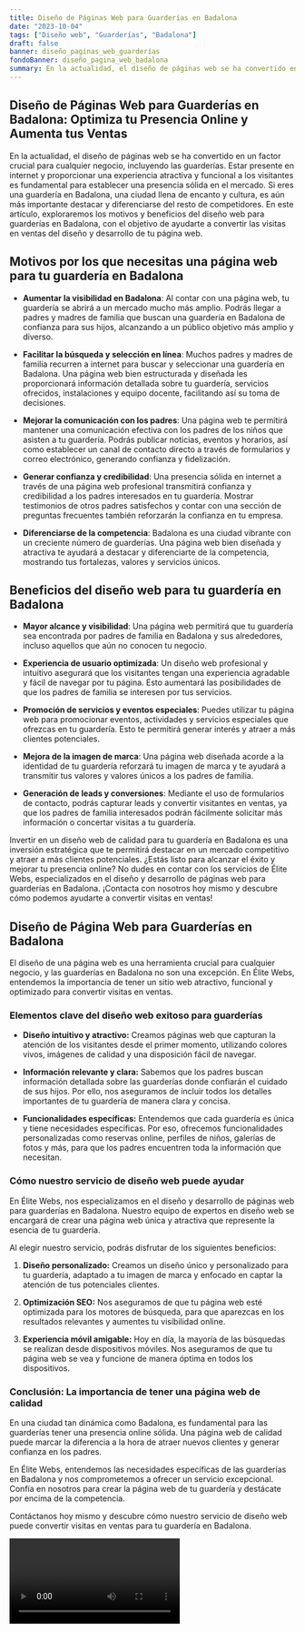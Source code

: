 ```yaml
---
title: Diseño de Páginas Web para Guarderías en Badalona
date: "2023-10-04"
tags: ["Diseño web", "Guarderías", "Badalona"]
draft: false
banner: diseño_paginas_web_guarderías
fondoBanner: diseño_pagina_web_badalona
summary: En la actualidad, el diseño de páginas web se ha convertido en un factor crucial para cualquier negocio, incluyendo las guarderías. Estar presente en internet y proporcionar una experiencia atractiva y funcional a los visitantes es fundamental para establecer una presencia sólida en el mercado. Si eres una guardería en Badalona, una ciudad llena de encanto y cultura, es aún más importante destacar y diferenciarse del resto de competidores. En este artículo, exploraremos los motivos y beneficios del diseño web para guarderías en Badalona, con el objetivo de ayudarte a convertir las visitas en ventas del diseño y desarrollo de tu página web.
---
```



## **Diseño de Páginas Web para Guarderías en Badalona: Optimiza tu Presencia Online y Aumenta tus Ventas**

En la actualidad, el diseño de páginas web se ha convertido en un factor crucial para cualquier negocio, incluyendo las guarderías. Estar presente en internet y proporcionar una experiencia atractiva y funcional a los visitantes es fundamental para establecer una presencia sólida en el mercado. Si eres una guardería en Badalona, una ciudad llena de encanto y cultura, es aún más importante destacar y diferenciarse del resto de competidores. En este artículo, exploraremos los motivos y beneficios del diseño web para guarderías en Badalona, con el objetivo de ayudarte a convertir las visitas en ventas del diseño y desarrollo de tu página web.

## **Motivos por los que necesitas una página web para tu guardería en Badalona**

- **Aumentar la visibilidad en Badalona**: Al contar con una página web, tu guardería se abrirá a un mercado mucho más amplio. Podrás llegar a padres y madres de familia que buscan una guardería en Badalona de confianza para sus hijos, alcanzando a un público objetivo más amplio y diverso.

- **Facilitar la búsqueda y selección en línea**: Muchos padres y madres de familia recurren a internet para buscar y seleccionar una guardería en Badalona. Una página web bien estructurada y diseñada les proporcionará información detallada sobre tu guardería, servicios ofrecidos, instalaciones y equipo docente, facilitando así su toma de decisiones.

- **Mejorar la comunicación con los padres**: Una página web te permitirá mantener una comunicación efectiva con los padres de los niños que asisten a tu guardería. Podrás publicar noticias, eventos y horarios, así como establecer un canal de contacto directo a través de formularios y correo electrónico, generando confianza y fidelización.

- **Generar confianza y credibilidad**: Una presencia sólida en internet a través de una página web profesional transmitirá confianza y credibilidad a los padres interesados en tu guardería. Mostrar testimonios de otros padres satisfechos y contar con una sección de preguntas frecuentes también reforzarán la confianza en tu empresa.

- **Diferenciarse de la competencia**: Badalona es una ciudad vibrante con un creciente número de guarderías. Una página web bien diseñada y atractiva te ayudará a destacar y diferenciarte de la competencia, mostrando tus fortalezas, valores y servicios únicos.

## **Beneficios del diseño web para tu guardería en Badalona**

- **Mayor alcance y visibilidad**: Una página web permitirá que tu guardería sea encontrada por padres de familia en Badalona y sus alrededores, incluso aquellos que aún no conocen tu negocio.

- **Experiencia de usuario optimizada**: Un diseño web profesional y intuitivo asegurará que los visitantes tengan una experiencia agradable y fácil de navegar por tu página. Esto aumentará las posibilidades de que los padres de familia se interesen por tus servicios.

- **Promoción de servicios y eventos especiales**: Puedes utilizar tu página web para promocionar eventos, actividades y servicios especiales que ofrezcas en tu guardería. Esto te permitirá generar interés y atraer a más clientes potenciales.

- **Mejora de la imagen de marca**: Una página web diseñada acorde a la identidad de tu guardería reforzará tu imagen de marca y te ayudará a transmitir tus valores y valores únicos a los padres de familia.

- **Generación de leads y conversiones**: Mediante el uso de formularios de contacto, podrás capturar leads y convertir visitantes en ventas, ya que los padres de familia interesados podrán fácilmente solicitar más información o concertar visitas a tu guardería.

Invertir en un diseño web de calidad para tu guardería en Badalona es una inversión estratégica que te permitirá destacar en un mercado competitivo y atraer a más clientes potenciales. ¿Estás listo para alcanzar el éxito y mejorar tu presencia online? No dudes en contar con los servicios de Élite Webs, especializados en el diseño y desarrollo de páginas web para guarderías en Badalona. ¡Contacta con nosotros hoy mismo y descubre cómo podemos ayudarte a convertir visitas en ventas!

<GifSeo />

<Cta />

## Diseño de Página Web para Guarderías en Badalona

El diseño de una página web es una herramienta crucial para cualquier negocio, y las guarderías en Badalona no son una excepción. En Élite Webs, entendemos la importancia de tener un sitio web atractivo, funcional y optimizado para convertir visitas en ventas.

### Elementos clave del diseño web exitoso para guarderías

- **Diseño intuitivo y atractivo:** Creamos páginas web que capturan la atención de los visitantes desde el primer momento, utilizando colores vivos, imágenes de calidad y una disposición fácil de navegar.

- **Información relevante y clara:** Sabemos que los padres buscan información detallada sobre las guarderías donde confiarán el cuidado de sus hijos. Por ello, nos aseguramos de incluir todos los detalles importantes de tu guardería de manera clara y concisa.

- **Funcionalidades específicas:** Entendemos que cada guardería es única y tiene necesidades específicas. Por eso, ofrecemos funcionalidades personalizadas como reservas online, perfiles de niños, galerías de fotos y más, para que los padres encuentren toda la información que necesitan.

### Cómo nuestro servicio de diseño web puede ayudar

En Élite Webs, nos especializamos en el diseño y desarrollo de páginas web para guarderías en Badalona. Nuestro equipo de expertos en diseño web se encargará de crear una página web única y atractiva que represente la esencia de tu guardería.

Al elegir nuestro servicio, podrás disfrutar de los siguientes beneficios:

1. **Diseño personalizado:** Creamos un diseño único y personalizado para tu guardería, adaptado a tu imagen de marca y enfocado en captar la atención de tus potenciales clientes.

2. **Optimización SEO:** Nos aseguramos de que tu página web esté optimizada para los motores de búsqueda, para que aparezcas en los resultados relevantes y aumentes tu visibilidad online.

3. **Experiencia móvil amigable:** Hoy en día, la mayoría de las búsquedas se realizan desde dispositivos móviles. Nos aseguramos de que tu página web se vea y funcione de manera óptima en todos los dispositivos.

### Conclusión: La importancia de tener una página web de calidad

En una ciudad tan dinámica como Badalona, es fundamental para las guarderías tener una presencia online sólida. Una página web de calidad puede marcar la diferencia a la hora de atraer nuevos clientes y generar confianza en los padres.

En Élite Webs, entendemos las necesidades específicas de las guarderías en Badalona y nos comprometemos a ofrecer un servicio excepcional. Confía en nosotros para crear la página web de tu guardería y destácate por encima de la competencia.

Contáctanos hoy mismo y descubre cómo nuestro servicio de diseño web puede convertir visitas en ventas para tu guardería en Badalona.

<Video />

<CtaBot job="Guarderías" city="Badalona" />

<Gmaps query="Badalona+españa+maps" />
